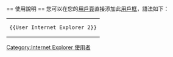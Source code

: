 {{Userbox
  |border-c = #000000
  |border-s = 1
  |id-c        = #FFFFFF
  |id-fc       = #000000
  |info-c     = #FFFFFF
  |info-s     = 9
  |info-fc    = #000000
  |id           = [[File:Internet Explorer 10 start icon.svg|45px]]
  |info        = 該用戶曾經使用[[Internet Explorer 2]]對[[中文維基百科]]作出[[:Category:Internet Explorer 使用者|貢獻]]。
  |usercategory=Internet Explorer 使用者
}}<noinclude>
<div style="clear: both;"></div>
<br>
== 使用說明 ==
您可以在您的[[維基百科:用戶頁|用戶頁]]直接添加此[[維基百科:用戶框|用戶框]]，語法如下：
{| style="background: transparent; float: left;"
|<pre>{{User Internet Explorer 2}}</pre>
|}
[[Category:Internet Explorer 使用者]]
</noinclude>